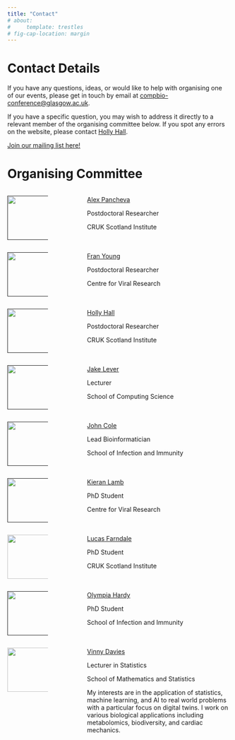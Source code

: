 ```yaml
---
title: "Contact"
# about:
#     template: trestles
# fig-cap-location: margin
---
```


# Contact Details

If you have any questions, ideas, or would like to help with organising one of our events, please get in touch by email at [compbio-conference@glasgow.ac.uk](mailto:compbio-conference@glasgow.ac.uk).

If you have a specific question, you may wish to address it directly to a relevant member of the organising committee below. If you spot any errors on the website, please contact [Holly Hall](mailto:h.hall@crukscotlandinstitute.ac.uk).

[Join our mailing list here!](https://lists.cent.gla.ac.uk/sympa/info/compbio){.btn .btn-primary .btn role="button" data-toggle="tooltip" title="Mailing list"}

# Organising Committee

:::: {.columns}
::: {.column width="20%"}
[![](./assets/img/alex.jpg){width=100}]()
:::

::: {.column width="10%"}
:::

::: {.column width="70%"}
[Alex Pancheva]()

Postdoctoral Researcher

CRUK Scotland Institute
:::
::::

:::: {.columns}
::: {.column width="20%"}
[![](./assets/img/fran.jpg){width=100}]()
:::

::: {.column width="10%"}
:::

::: {.column width="70%"}
[Fran Young]()

Postdoctoral Researcher

Centre for Viral Research
:::
::::

:::: {.columns}
::: {.column width="20%"}
[![](./assets/img/holly.jpg){width=100}]()
:::

::: {.column width="10%"}
:::

::: {.column width="70%"}
[Holly Hall]()

Postdoctoral Researcher

CRUK Scotland Institute
:::
::::

:::: {.columns}
::: {.column width="20%"}
[![](./assets/img/jake.jpg){width=100}]()
:::

::: {.column width="10%"}
:::

::: {.column width="70%"}
[Jake Lever]()

Lecturer

School of Computing Science
:::
::::

:::: {.columns}
::: {.column width="20%"}
[![](./assets/img/john.jpg){width=100}]()
:::

::: {.column width="10%"}
:::

::: {.column width="70%"}
[John Cole]()

Lead Bioinformatician

School of Infection and Immunity
:::
::::

:::: {.columns}
::: {.column width="20%"}
[![](./assets/img/kieran.jpg){width=100}]()
:::

::: {.column width="10%"}
:::

::: {.column width="70%"}
[Kieran Lamb]()

PhD Student

Centre for Viral Research
:::
::::

:::: {.columns}
::: {.column width="20%"}
[![](./assets/img/lucas.jpg){width=100}](https://lucasfarndale.github.io)
:::

::: {.column width="10%"}
:::

::: {.column width="70%"}
[Lucas Farndale](lucasfarndale.github.io)

PhD Student

CRUK Scotland Institute
:::
::::

:::: {.columns}
::: {.column width="20%"}
[![](./assets/img/olympia.jpg){width=100}]()
:::

::: {.column width="10%"}
:::

::: {.column width="70%"}
[Olympia Hardy]()

PhD Student

School of Infection and Immunity
:::
::::

:::: {.columns}
::: {.column width="20%"}
[![](./assets/img/Vinny2.jpg){width=100}](https://www.gla.ac.uk/schools/mathematicsstatistics/staff/vinnydavies/)
:::

::: {.column width="10%"}
:::

::: {.column width="70%"}
[Vinny Davies](https://www.gla.ac.uk/schools/mathematicsstatistics/staff/vinnydavies/)

Lecturer in Statistics

School of Mathematics and Statistics

My interests are in the application of statistics, machine learning, and AI to real world problems with a particular focus on digital twins. I work on various biological applications including metabolomics, biodiversity, and cardiac mechanics.
:::
::::
